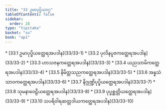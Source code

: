 ```yaml
---
title: "33 ဥမာပုပ္ဖိယဝဂ္ဂ"
tableOfContents: false
sidebar:
  order: 28
type: "tipitaka"
basket: "su"
book: "ap1"
---
```



<DynamicBreadcrumb />



<TableOfContents book="ap1" section="33">
* [33.1 ဥမာပုပ္ဖိယတ္ထေရအပဒါန](33/33-1)
* [33.2 ပုလိနပူဇကတ္ထေရအပဒါန](33/33-2)
* [33.3 ဟာသဇနကတ္ထေရအပဒါန](33/33-3)
* [33.4 ယညသာမိကတ္ထေရအပဒါန](33/33-4)
* [33.5 နိမိတ္တသညကတ္ထေရအပဒါန](33/33-5)
* [33.6 အန္နသံသာဝကတ္ထေရအပဒါန](33/33-6)
* [33.7 နိဂ္ဂုဏ္ဍိပုပ္ဖိယတ္ထေရအပဒါန](33/33-7)
* [33.8 သုမနာဝေဠိယတ္ထေရအပဒါန](33/33-8)
* [33.9 ပုပ္ဖစ္ဆတ္တိယတ္ထေရအပဒါန](33/33-9)
* [33.10 သပရိဝါရဆတ္တဒါယကတ္ထေရအပဒါန](33/33-10)
</TableOfContents>
